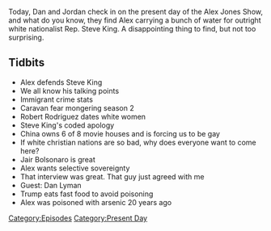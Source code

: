 {{Episode
    | title           = January 15, 2019
    | caption         = [https://knowledgefight.libsyn.com/knowledge-fight-january-15-2019 Listen to this episode on Libsyn]
    | episodeNumber   = 253
    | length          = 01:23:17
    | airDate         = January 17, 2019
    | coverageDate    = January 15, 2019
    | episodeType     = [[:Category:Present Day|Present Day]]
    | appearance      = [[Steve King]], [[Jair Bolsonaro]], [[Dan Lyman]]
    | oocDrop         = Trump likes tacos, Obama likes weiners
    | previousEpisode = [[252: April 7-8, 2009]]
    | nextEpisode     = [[254: April 9-10, 2009]]
}}

{{Stub}}

Today, Dan and Jordan check in on the present day of the Alex Jones Show, and what do you know, they find Alex carrying a bunch of water for outright white nationalist Rep. Steve King. A disappointing thing to find, but not too surprising.

==Tidbits==

*Alex defends Steve King
*We all know his talking points
*Immigrant crime stats
*Caravan fear mongering season 2
*Robert Rodriguez dates white women
*Steve King's coded apology
*China owns 6 of 8 movie houses and is forcing us to be gay
*If white christian nations are so bad, why does everyone want to come here?
*Jair Bolsonaro is great
*Alex wants selective sovereignty
*That interview was great. That guy just agreed with me
*Guest: Dan Lyman
*Trump eats fast food to avoid poisoning
*Alex was poisoned with arsenic 20 years ago

[[Category:Episodes]]
[[Category:Present Day]]
